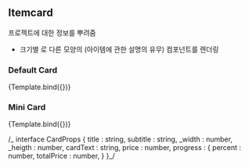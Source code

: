 
<Meta title="ItemCard" component={ItemCard} />


## Itemcard

프로젝트에 대한 정보를 뿌려줌

- 크기별
  로 다른 모양의 (아이템에 관한 설명의 유무) 컴포넌트를 렌더링

### Default Card

<Canvas>
  <Story
    name="Default"
    args={{
      mode: "Default",
      title: "Card title",
      subtitle: "Card subtitle",
      cardText: "Some quick example text to build on the card title and make up the bulk of the card's content.",
      price: 1000,
      progress: {
        percent: 50,
        totalPrice: 100000,
      },
    }}
  >
    {Template.bind({})}
  </Story>
</Canvas>

### Mini Card

<Canvas>
  <Story
    name="Mini"
    args={{
      mode: "Mini",
      title: "Card title",
      subtitle: "Card subtitle",
      cardText: "Some quick example text to build on the card title and make up the bulk of the card's content.",
      price: 1000,
      progress: {
        percent: 50,
        totalPrice: 100000,
      },
    }}
  >
    {Template.bind({})}
  </Story>
</Canvas>

/_
interface CardProps {
title : string,
subtitle : string,
\_width : number,
\_heigth : number,
cardText : string,
price : number,
progress : {
percent : number,
totalPrice : number,
}
}_/
